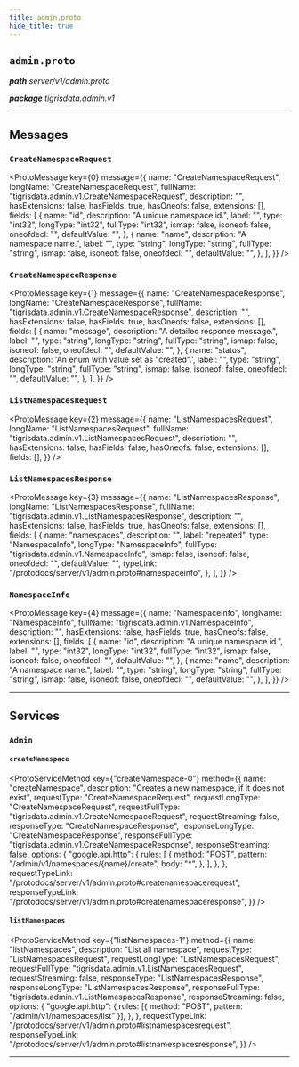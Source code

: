 ```yaml
---
title: admin.proto
hide_title: true
---
```



## `admin.proto`

_**path** server/v1/admin.proto_

_**package** tigrisdata.admin.v1_

---

## Messages

### `CreateNamespaceRequest`

<ProtoMessage
  key={0}
  message={{
    name: "CreateNamespaceRequest",
    longName: "CreateNamespaceRequest",
    fullName: "tigrisdata.admin.v1.CreateNamespaceRequest",
    description: "",
    hasExtensions: false,
    hasFields: true,
    hasOneofs: false,
    extensions: [],
    fields: [
      {
        name: "id",
        description: "A unique namespace id.",
        label: "",
        type: "int32",
        longType: "int32",
        fullType: "int32",
        ismap: false,
        isoneof: false,
        oneofdecl: "",
        defaultValue: "",
      },
      {
        name: "name",
        description: "A namespace name.",
        label: "",
        type: "string",
        longType: "string",
        fullType: "string",
        ismap: false,
        isoneof: false,
        oneofdecl: "",
        defaultValue: "",
      },
    ],
  }}
/>

### `CreateNamespaceResponse`

<ProtoMessage
  key={1}
  message={{
    name: "CreateNamespaceResponse",
    longName: "CreateNamespaceResponse",
    fullName: "tigrisdata.admin.v1.CreateNamespaceResponse",
    description: "",
    hasExtensions: false,
    hasFields: true,
    hasOneofs: false,
    extensions: [],
    fields: [
      {
        name: "message",
        description: "A detailed response message.",
        label: "",
        type: "string",
        longType: "string",
        fullType: "string",
        ismap: false,
        isoneof: false,
        oneofdecl: "",
        defaultValue: "",
      },
      {
        name: "status",
        description: 'An enum with value set as "created".',
        label: "",
        type: "string",
        longType: "string",
        fullType: "string",
        ismap: false,
        isoneof: false,
        oneofdecl: "",
        defaultValue: "",
      },
    ],
  }}
/>

### `ListNamespacesRequest`

<ProtoMessage
  key={2}
  message={{
    name: "ListNamespacesRequest",
    longName: "ListNamespacesRequest",
    fullName: "tigrisdata.admin.v1.ListNamespacesRequest",
    description: "",
    hasExtensions: false,
    hasFields: false,
    hasOneofs: false,
    extensions: [],
    fields: [],
  }}
/>

### `ListNamespacesResponse`

<ProtoMessage
  key={3}
  message={{
    name: "ListNamespacesResponse",
    longName: "ListNamespacesResponse",
    fullName: "tigrisdata.admin.v1.ListNamespacesResponse",
    description: "",
    hasExtensions: false,
    hasFields: true,
    hasOneofs: false,
    extensions: [],
    fields: [
      {
        name: "namespaces",
        description: "",
        label: "repeated",
        type: "NamespaceInfo",
        longType: "NamespaceInfo",
        fullType: "tigrisdata.admin.v1.NamespaceInfo",
        ismap: false,
        isoneof: false,
        oneofdecl: "",
        defaultValue: "",
        typeLink: "/protodocs/server/v1/admin.proto#namespaceinfo",
      },
    ],
  }}
/>

### `NamespaceInfo`

<ProtoMessage
  key={4}
  message={{
    name: "NamespaceInfo",
    longName: "NamespaceInfo",
    fullName: "tigrisdata.admin.v1.NamespaceInfo",
    description: "",
    hasExtensions: false,
    hasFields: true,
    hasOneofs: false,
    extensions: [],
    fields: [
      {
        name: "id",
        description: "A unique namespace id.",
        label: "",
        type: "int32",
        longType: "int32",
        fullType: "int32",
        ismap: false,
        isoneof: false,
        oneofdecl: "",
        defaultValue: "",
      },
      {
        name: "name",
        description: "A namespace name.",
        label: "",
        type: "string",
        longType: "string",
        fullType: "string",
        ismap: false,
        isoneof: false,
        oneofdecl: "",
        defaultValue: "",
      },
    ],
  }}
/>

---

## Services

### `Admin`

#### `createNamespace`

<ProtoServiceMethod
  key={"createNamespace-0"}
  method={{
    name: "createNamespace",
    description: "Creates a new namespace, if it does not exist",
    requestType: "CreateNamespaceRequest",
    requestLongType: "CreateNamespaceRequest",
    requestFullType: "tigrisdata.admin.v1.CreateNamespaceRequest",
    requestStreaming: false,
    responseType: "CreateNamespaceResponse",
    responseLongType: "CreateNamespaceResponse",
    responseFullType: "tigrisdata.admin.v1.CreateNamespaceResponse",
    responseStreaming: false,
    options: {
      "google.api.http": {
        rules: [
          {
            method: "POST",
            pattern: "/admin/v1/namespaces/{name}/create",
            body: "*",
          },
        ],
      },
    },
    requestTypeLink: "/protodocs/server/v1/admin.proto#createnamespacerequest",
    responseTypeLink:
      "/protodocs/server/v1/admin.proto#createnamespaceresponse",
  }}
/>

#### `listNamespaces`

<ProtoServiceMethod
  key={"listNamespaces-1"}
  method={{
    name: "listNamespaces",
    description: "List all namespace",
    requestType: "ListNamespacesRequest",
    requestLongType: "ListNamespacesRequest",
    requestFullType: "tigrisdata.admin.v1.ListNamespacesRequest",
    requestStreaming: false,
    responseType: "ListNamespacesResponse",
    responseLongType: "ListNamespacesResponse",
    responseFullType: "tigrisdata.admin.v1.ListNamespacesResponse",
    responseStreaming: false,
    options: {
      "google.api.http": {
        rules: [{ method: "POST", pattern: "/admin/v1/namespaces/list" }],
      },
    },
    requestTypeLink: "/protodocs/server/v1/admin.proto#listnamespacesrequest",
    responseTypeLink: "/protodocs/server/v1/admin.proto#listnamespacesresponse",
  }}
/>

---

